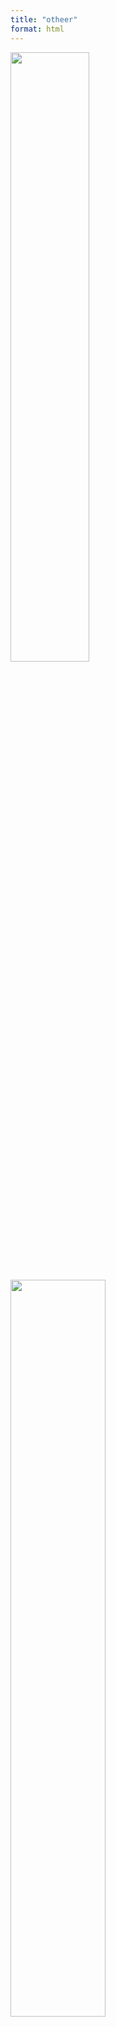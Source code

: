 ```yaml
---
title: "otheer"
format: html
---
```


:::{.r-stack auto-animate=true}
<!-- Sør norge -->
![](images/clipboard-1967034260.png){.fragment width="50%"}

<!-- Bergen/Sotra -->
![](images/clipboard-2319142793.png){.fragment .zoom-in .fade-in width="55%"}
:::

